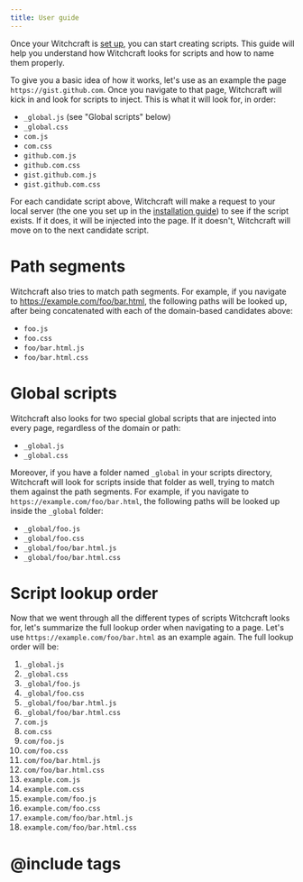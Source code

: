 ```yaml
---
title: User guide
---
```


Once your Witchcraft is [set up](/how-to-install), you can start creating scripts. This guide will help you understand how Witchcraft looks for scripts and how to name them properly.

To give you a basic idea of how it works, let's use as an example the page `https://gist.github.com`. Once you navigate to that page, Witchcraft will kick in and look for scripts to inject. This is what it will look for, in order:

- `_global.js` (see "Global scripts" below)
- `_global.css`
- `com.js`
- `com.css`
- `github.com.js`
- `github.com.css`
- `gist.github.com.js`
- `gist.github.com.css`

For each candidate script above, Witchcraft will make a request to your local server (the one you set up in the [installation guide](/how-to-install)) to see if the script exists. If it does, it will be injected into the page. If it doesn't, Witchcraft will move on to the next candidate script.

# Path segments

Witchcraft also tries to match path segments. For example, if you navigate to https://example.com/foo/bar.html, the following paths will be looked up, after being concatenated with each of the domain-based candidates above:

- `foo.js`
- `foo.css`
- `foo/bar.html.js`
- `foo/bar.html.css`

# Global scripts

Witchcraft also looks for two special global scripts that are injected into every page, regardless of the domain or path:

- `_global.js`
- `_global.css`

Moreover, if you have a folder named `_global` in your scripts directory, Witchcraft will look for scripts inside that folder as well, trying to match them against the path segments. For example, if you navigate to `https://example.com/foo/bar.html`, the following paths will be looked up inside the `_global` folder:

- `_global/foo.js`
- `_global/foo.css`
- `_global/foo/bar.html.js`
- `_global/foo/bar.html.css`

# Script lookup order

Now that we went through all the different types of scripts Witchcraft looks for, let's summarize the full lookup order when navigating to a page. Let's use `https://example.com/foo/bar.html` as an example again. The full lookup order will be:

1. `_global.js`
2. `_global.css`
3. `_global/foo.js`
4. `_global/foo.css`
5. `_global/foo/bar.html.js`
6. `_global/foo/bar.html.css`
7. `com.js`
8. `com.css`
9. `com/foo.js`
10. `com/foo.css`
11. `com/foo/bar.html.js`
12. `com/foo/bar.html.css`
13. `example.com.js`
14. `example.com.css`
15. `example.com/foo.js`
16. `example.com/foo.css`
17. `example.com/foo/bar.html.js`
18. `example.com/foo/bar.html.css`

# @include tags



